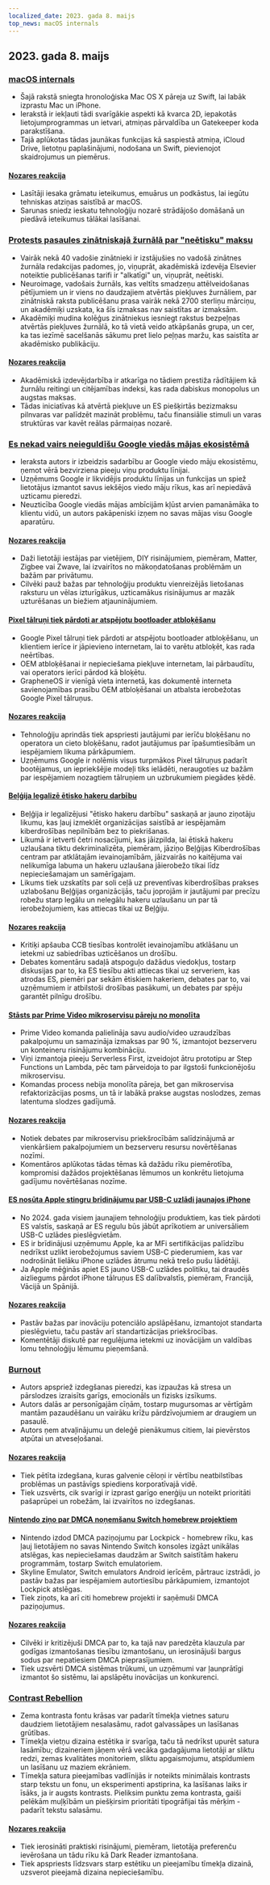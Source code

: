 ```yaml
---
localized_date: 2023. gada 8. maijs
top_news: macOS internals
---
```


## 2023. gada 8. maijs

### [macOS internals](https://gist.github.com/kconner/cff08fe3e0bb857ea33b47d965b3e19f)

- Šajā rakstā sniegta hronoloģiska Mac OS X pāreja uz Swift, lai labāk izprastu Mac un iPhone.
- Ierakstā ir iekļauti tādi svarīgākie aspekti kā kvarca 2D, iepakotās lietojumprogrammas un ietvari, atmiņas pārvaldība un Gatekeeper koda parakstīšana.
- Tajā aplūkotas tādas jaunākas funkcijas kā saspiestā atmiņa, iCloud Drive, lietotņu paplašinājumi, nodošana un Swift, pievienojot skaidrojumus un piemērus.

#### [Nozares reakcija](http://news.ycombinator.com/item?id=35847715)

- Lasītāji iesaka grāmatu ieteikumus, emuārus un podkāstus, lai iegūtu tehniskas atziņas saistībā ar macOS.
- Sarunas sniedz ieskatu tehnoloģiju nozarē strādājošo domāšanā un piedāvā ieteikumus tālākai lasīšanai.

### [Protests pasaules zinātniskajā žurnālā par "neētisku" maksu](https://www.theguardian.com/science/2023/may/07/too-greedy-mass-walkout-at-global-science-journal-over-unethical-fees)

- Vairāk nekā 40 vadošie zinātnieki ir izstājušies no vadošā zinātnes žurnāla redakcijas padomes, jo, viņuprāt, akadēmiskā izdevēja Elsevier noteiktie publicēšanas tarifi ir "alkatīgi" un, viņuprāt, neētiski.
- Neuroimage, vadošais žurnāls, kas veltīts smadzeņu attēlveidošanas pētījumiem un ir viens no daudzajiem atvērtās piekļuves žurnāliem, par zinātniskā raksta publicēšanu prasa vairāk nekā 2700 sterliņu mārciņu, un akadēmiķi uzskata, ka šīs izmaksas nav saistītas ar izmaksām.
- Akadēmiķi mudina kolēģus zinātniekus iesniegt rakstus bezpeļņas atvērtās piekļuves žurnālā, ko tā vietā veido atkāpšanās grupa, un cer, ka tas iezīmē sacelšanās sākumu pret lielo peļņas maržu, kas saistīta ar akadēmisko publikāciju.

#### [Nozares reakcija](http://news.ycombinator.com/item?id=35848894)

- Akadēmiskā izdevējdarbība ir atkarīga no tādiem prestiža rādītājiem kā žurnālu reitingi un citējamības indeksi, kas rada dabiskus monopolus un augstas maksas.
- Tādas iniciatīvas kā atvērtā piekļuve un ES piešķirtās bezizmaksu pilnvaras var palīdzēt mazināt problēmu, taču finansiālie stimuli un varas struktūras var kavēt reālas pārmaiņas nozarē.

### [Es nekad vairs neieguldīšu Google viedās mājas ekosistēmā](https://www.androidauthority.com/google-smart-home-3319869/)

- Ieraksta autors ir izbeidzis sadarbību ar Google viedo māju ekosistēmu, ņemot vērā bezvirziena pieeju viņu produktu līnijai.
- Uzņēmums Google ir likvidējis produktu līnijas un funkcijas un spiež lietotājus izmantot savus iekšējos viedo māju rīkus, kas arī nepiedāvā uzticamu pieredzi.
- Neuzticība Google viedās mājas ambīcijām kļūst arvien pamanāmāka to klientu vidū, un autors pakāpeniski izņem no savas mājas visu Google aparatūru.

#### [Nozares reakcija](http://news.ycombinator.com/item?id=35849060)

- Daži lietotāji iestājas par vietējiem, DIY risinājumiem, piemēram, Matter, Zigbee vai Zwave, lai izvairītos no mākoņdatošanas problēmām un bažām par privātumu.
- Cilvēki pauž bažas par tehnoloģiju produktu vienreizējās lietošanas raksturu un vēlas izturīgākus, uzticamākus risinājumus ar mazāk uzturēšanas un biežiem atjauninājumiem.

#### [Pixel tālruņi tiek pārdoti ar atspējotu bootloader atbloķēšanu](https://www.fitzsim.org/blog/?p=545)

- Google Pixel tālruņi tiek pārdoti ar atspējotu bootloader atbloķēšanu, un klientiem ierīce ir jāpievieno internetam, lai to varētu atbloķēt, kas rada neērtības.
- OEM atbloķēšanai ir nepieciešama piekļuve internetam, lai pārbaudītu, vai operators ierīci pārdod kā bloķētu.
- GrapheneOS ir vienīgā vieta internetā, kas dokumentē interneta savienojamības prasību OEM atbloķēšanai un atbalsta ierobežotas Google Pixel tālruņus.

#### [Nozares reakcija](http://news.ycombinator.com/item?id=35852192)

- Tehnoloģiju aprindās tiek apspriesti jautājumi par ierīču bloķēšanu no operatora un cieto bloķēšanu, radot jautājumus par īpašumtiesībām un iespējamiem likuma pārkāpumiem.
- Uzņēmums Google ir nolēmis visus turpmākos Pixel tālruņus padarīt bootējamus, un iepriekšējie modeļi tiks ielādēti, neraugoties uz bažām par iespējamiem nozagtiem tālruņiem un uzbrukumiem piegādes ķēdē.

#### [Beļģija legalizē ētisko hakeru darbību](https://www.law.kuleuven.be/citip/blog/belgium-legalises-ethical-hacking-a-threat-or-an-opportunity-for-cybersecurity/)

- Beļģija ir legalizējusi "ētisko hakeru darbību" saskaņā ar jauno ziņotāju likumu, kas ļauj izmeklēt organizācijas saistībā ar iespējamām kiberdrošības nepilnībām bez to piekrišanas.
- Likumā ir ietverti četri nosacījumi, kas jāizpilda, lai ētiskā hakeru uzlaušana tiktu dekriminalizēta, piemēram, jāziņo Beļģijas Kiberdrošības centram par atklātajām ievainojamībām, jāizvairās no kaitējuma vai nelikumīga labuma un hakeru uzlaušana jāierobežo tikai līdz nepieciešamajam un samērīgajam.
- Likums tiek uzskatīts par soli ceļā uz preventīvas kiberdrošības prakses uzlabošanu Beļģijas organizācijās, taču joprojām ir jautājumi par precīzu robežu starp legālu un nelegālu hakeru uzlaušanu un par tā ierobežojumiem, kas attiecas tikai uz Beļģiju.

#### [Nozares reakcija](http://news.ycombinator.com/item?id=35847860)

- Kritiķi apšauba CCB tiesības kontrolēt ievainojamību atklāšanu un ietekmi uz sabiedrības uzticēšanos un drošību.
- Debates komentāru sadaļā atspoguļo dažādus viedokļus, tostarp diskusijas par to, ka ES tiesību akti attiecas tikai uz serveriem, kas atrodas ES, piemēri par sekām ētiskiem hakeriem, debates par to, vai uzņēmumiem ir atbilstoši drošības pasākumi, un debates par spēju garantēt pilnīgu drošību.

#### [Stāsts par Prime Video mikroservisu pāreju no monolīta](https://adrianco.medium.com/so-many-bad-takes-what-is-there-to-learn-from-the-prime-video-microservices-to-monolith-story-4bd0970423d4)

- Prime Video komanda palielināja savu audio/video uzraudzības pakalpojumu un samazināja izmaksas par 90 %, izmantojot bezserveru un konteineru risinājumu kombināciju.
- Viņi izmantoja pieeju Serverless First, izveidojot ātru prototipu ar Step Functions un Lambda, pēc tam pārveidoja to par ilgstoši funkcionējošu mikroservisu.
- Komandas process nebija monolīta pāreja, bet gan mikroservisa refaktorizācijas posms, un tā ir labākā prakse augstas noslodzes, zemas latentuma slodzes gadījumā.

#### [Nozares reakcija](http://news.ycombinator.com/item?id=35853148)

- Notiek debates par mikroservisu priekšrocībām salīdzinājumā ar vienkāršiem pakalpojumiem un bezserveru resursu novērtēšanas nozīmi.
- Komentāros aplūkotas tādas tēmas kā dažādu rīku piemērotība, kompromisi dažādos projektēšanas lēmumos un konkrētu lietojuma gadījumu novērtēšanas nozīme.

#### [ES nosūta Apple stingru brīdinājumu par USB-C uzlādi jaunajos iPhone](https://www.techradar.com/news/apple-may-not-restrict-usb-c-charging-on-new-iphones-after-all)

- No 2024. gada visiem jaunajiem tehnoloģiju produktiem, kas tiek pārdoti ES valstīs, saskaņā ar ES regulu būs jābūt aprīkotiem ar universāliem USB-C uzlādes pieslēgvietām.
- ES ir brīdinājusi uzņēmumu Apple, ka ar MFi sertifikācijas palīdzību nedrīkst uzlikt ierobežojumus saviem USB-C piederumiem, kas var nodrošināt lielāku iPhone uzlādes ātrumu nekā trešo pušu lādētāji.
- Ja Apple mēģinās apiet ES jauno USB-C uzlādes politiku, tai draudēs aizliegums pārdot iPhone tālruņus ES dalībvalstīs, piemēram, Francijā, Vācijā un Spānijā.

#### [Nozares reakcija](http://news.ycombinator.com/item?id=35849043)

- Pastāv bažas par inovāciju potenciālo apslāpēšanu, izmantojot standarta pieslēgvietu, taču pastāv arī standartizācijas priekšrocības.
- Komentētāji diskutē par regulējuma ietekmi uz inovācijām un valdības lomu tehnoloģiju lēmumu pieņemšanā.

### [Burnout](https://drewdevault.com/2023/05/01/2023-05-01-Burnout.html)

- Autors apspriež izdegšanas pieredzi, kas izpaužas kā stresa un pārslodzes izraisīts garīgs, emocionāls un fizisks izsīkums.
- Autors dalās ar personīgajām cīņām, tostarp mugursomas ar vērtīgām mantām pazaudēšanu un vairāku krīžu pārdzīvojumiem ar draugiem un pasaulē.
- Autors ņem atvaļinājumu un deleģē pienākumus citiem, lai pievērstos atpūtai un atveseļošanai.

#### [Nozares reakcija](http://news.ycombinator.com/item?id=35849384)

- Tiek pētīta izdegšana, kuras galvenie cēloņi ir vērtību neatbilstības problēmas un pastāvīgs spiediens korporatīvajā vidē.
- Tiek uzsvērts, cik svarīgi ir izprast garīgo enerģiju un noteikt prioritāti pašaprūpei un robežām, lai izvairītos no izdegšanas.

#### [Nintendo ziņo par DMCA noņemšanu Switch homebrew projektiem](https://gbatemp.net/threads/nintendo-reportedly-issues-dmca-takedown-for-switch-homebrew-projects-skyline-switch-emulator-development-ceased.632406/)

- Nintendo izdod DMCA paziņojumu par Lockpick - homebrew rīku, kas ļauj lietotājiem no savas Nintendo Switch konsoles izgāzt unikālas atslēgas, kas nepieciešamas daudzām ar Switch saistītām hakeru programmām, tostarp Switch emulatoriem.
- Skyline Emulator, Switch emulators Android ierīcēm, pārtrauc izstrādi, jo pastāv bažas par iespējamiem autortiesību pārkāpumiem, izmantojot Lockpick atslēgas.
- Tiek ziņots, ka arī citi homebrew projekti ir saņēmuši DMCA paziņojumus.

#### [Nozares reakcija](http://news.ycombinator.com/item?id=35846726)

- Cilvēki ir kritizējuši DMCA par to, ka tajā nav paredzēta klauzula par godīgas izmantošanas tiesību izmantošanu, un ierosinājuši bargus sodus par nepatiesiem DMCA pieprasījumiem.
- Tiek uzsvērti DMCA sistēmas trūkumi, un uzņēmumi var ļaunprātīgi izmantot šo sistēmu, lai apslāpētu inovācijas un konkurenci.

### [Contrast Rebellion](https://contrastrebellion.com/)

- Zema kontrasta fontu krāsas var padarīt tīmekļa vietnes saturu daudziem lietotājiem nesalasāmu, radot galvassāpes un lasīšanas grūtības.
- Tīmekļa vietņu dizaina estētika ir svarīga, taču tā nedrīkst upurēt satura lasāmību; dizaineriem jāņem vērā vecāka gadagājuma lietotāji ar sliktu redzi, zemas kvalitātes monitoriem, sliktu apgaismojumu, atspīdumiem un lasīšanu uz maziem ekrāniem.
- Tīmekļa satura pieejamības vadlīnijās ir noteikts minimālais kontrasts starp tekstu un fonu, un eksperimenti apstiprina, ka lasīšanas laiks ir īsāks, ja ir augsts kontrasts. Pieliksim punktu zema kontrasta, gaiši pelēkām muļķībām un piešķirsim prioritāti tipogrāfijai tās mērķim - padarīt tekstu salasāmu.

#### [Nozares reakcija](http://news.ycombinator.com/item?id=35850044)

- Tiek ierosināti praktiski risinājumi, piemēram, lietotāja preferenču ievērošana un tādu rīku kā Dark Reader izmantošana.
- Tiek apspriests līdzsvars starp estētiku un pieejamību tīmekļa dizainā, uzsverot pieejamā dizaina nepieciešamību.


